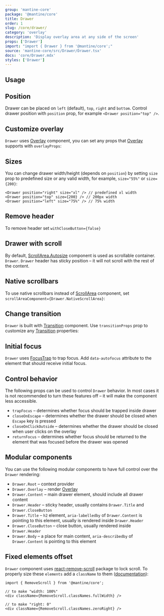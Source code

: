 ```yaml
---
group: 'mantine-core'
package: '@mantine/core'
title: Drawer
order: 1
slug: /core/drawer/
category: 'overlay'
description: 'Display overlay area at any side of the screen'
props: ['Drawer']
import: "import { Drawer } from '@mantine/core';"
source: 'mantine-core/src/Drawer/Drawer.tsx'
docs: 'core/Drawer.mdx'
styles: ['Drawer']
---
```



## Usage

<Demo data={DrawerDemos.usage} />

## Position

Drawer can be placed on `left` (default), `top`, `right` and `bottom`. Control drawer position with `position` prop,
for example `<Drawer position="top" />`.

<Demo data={DrawerDemos.positions} />

## Customize overlay

`Drawer` uses [Overlay](/core/overlay/) component, you can set any props that [Overlay](/core/overlay/)
supports with `overlayProps`:

<Demo data={DrawerDemos.overlay} />

## Sizes

You can change drawer width/height (depends on `position`) by setting `size` prop to predefined size or any valid width,
for example, `size="55%"` or `size={200}`:

```tsx
<Drawer position="right" size="xl" /> // predefined xl width
<Drawer position="top" size={200} /> // 200px width
<Drawer position="left" size="75%" /> // 75% width
```

<Demo data={DrawerDemos.sizes} />

## Remove header

To remove header set `withCloseButton={false}`

<Demo data={DrawerDemos.header} />

## Drawer with scroll

By default, [ScrollArea.Autosize](/core/scroll-area/) component is used as scrollable container.
`Drawer`. `Drawer` header has sticky position – it will not scroll with the rest of the content.

<Demo data={DrawerDemos.overflow} />

## Native scrollbars

To use native scrollbars instead of [ScrollArea](/core/scroll-area/) component,
set `scrollAreaComponent={Drawer.NativeScrollArea}`:

<Demo data={DrawerDemos.nativeScroll} />

## Change transition

`Drawer` is built with [Transition](/core/transition/) component. Use `transitionProps`
prop to customize any [Transition](/core/transition/) properties:

<Demo data={DrawerDemos.transitions} />

## Initial focus

`Drawer` uses [FocusTrap](/core/focus-trap/) to trap focus. Add `data-autofocus`
attribute to the element that should receive initial focus.

<Demo data={DrawerDemos.initialFocus} />

## Control behavior

The following props can be used to control `Drawer` behavior.
In most cases it is not recommended to turn these features off –
it will make the component less accessible.

- `trapFocus` – determines whether focus should be trapped inside drawer
- `closeOnEscape` – determines whether the drawer should be closed when `Escape` key is pressed
- `closeOnClickOutside` – determines whether the drawer should be closed when user clicks on the overlay
- `returnFocus` – determines whether focus should be returned to the element that was focused before the drawer was opened

## Modular components

You can use the following modular components to have full control over the `Drawer` rendering:

- `Drawer.Root` – context provider
- `Drawer.Overlay` – render [Overlay](/core/overlay/)
- `Drawer.Content` – main drawer element, should include all drawer content
- `Drawer.Header` – sticky header, usually contains `Drawer.Title` and `Drawer.CloseButton`
- `Drawer.Title` – `h2` element, `aria-labelledby` of `Drawer.Content` is pointing to this element, usually is rendered inside `Drawer.Header`
- `Drawer.CloseButton` – close button, usually rendered inside `Drawer.Header`
- `Drawer.Body` – a place for main content, `aria-describedby` of `Drawer.Content` is pointing to this element

<Demo data={DrawerDemos.composition} />

## Fixed elements offset

`Drawer` component uses [react-remove-scroll](https://github.com/theKashey/react-remove-scroll)
package to lock scroll. To properly size these `elements` add a `className` to them ([documentation](https://github.com/theKashey/react-remove-scroll#positionfixed-elements)):

```tsx
import { RemoveScroll } from '@mantine/core';

// to make "width: 100%"
<div className={RemoveScroll.classNames.fullWidth} />

// to make "right: 0"
<div className={RemoveScroll.classNames.zeroRight} />
```
